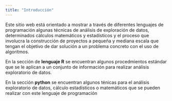 ```yaml
---
title: "Introducción"
---
```


Este sitio web está orientado a mostrar a través de diferentes lenguajes de programación algunas técnicas de análisis de exploración de datos, determinados cálculos matemáticos y estadísticos y el proceso que involucra la construcción de proyectos a pequeña y mediana escala que tengan el objetivo de dar solución a un problema concreto con el uso de algoritmos. 

En la sección de **lenguaje R** se encuentran algunos procedmientos estándar que se le aplican a un conjunto de información para realizar análisis exploratorio de datos.

En la sección **python** se encuentran algunos ténicas para el análisis exploratorio de datos, cálculo estadísticos o matemáticos que se pueden realizar con este lenguaje de programación
